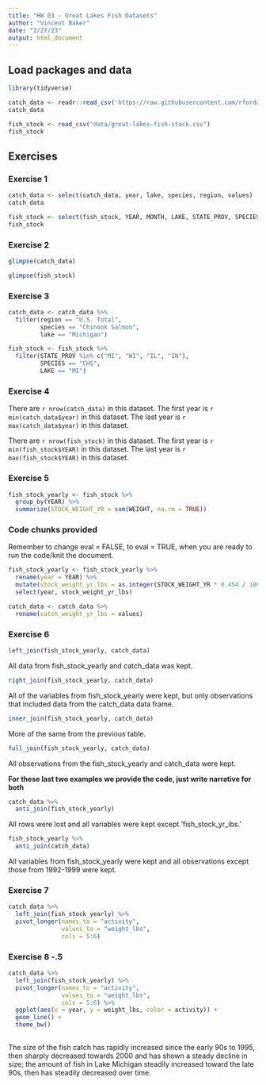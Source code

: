```yaml
---
title: "HW 03 - Great Lakes Fish Datasets"
author: "Vincent Baker"
date: "2/27/23"
output: html_document
---
```


## Load packages and data

```r
library(tidyverse)
```

```r
catch_data <- readr::read_csv('https://raw.githubusercontent.com/rfordatascience/tidytuesday/master/data/2021/2021-06-08/fishing.csv')
catch_data

fish_stock <- read_csv("data/great-lakes-fish-stock.csv")
fish_stock
```

## Exercises

### Exercise 1

```r
catch_data <- select(catch_data, year, lake, species, region, values)
catch_data
```

```r
fish_stock <- select(fish_stock, YEAR, MONTH, LAKE, STATE_PROV, SPECIES, WEIGHT)
fish_stock
```


### Exercise 2

```r
glimpse(catch_data)
```

```r
glimpse(fish_stock)
```


### Exercise 3

```r
catch_data <- catch_data %>% 
  filter(region == "U.S. Total",
         species == "Chinook Salmon",
         lake == "Michigan")
```

```r
fish_stock <- fish_stock %>% 
  filter(STATE_PROV %in% c("MI", "WI", "IL", "IN"),
         SPECIES == "CHS",
         LAKE == "MI")
```


### Exercise 4

There are `r nrow(catch_data)` in this dataset.
The first year is `r min(catch_data$year)` in this dataset.
The last year is `r max(catch_data$year)` in this dataset.

There are `r nrow(fish_stock)` in this dataset.
The first year is `r min(fish_stock$YEAR)` in this dataset.
The last year is `r max(fish_stock$YEAR)` in this dataset.

### Exercise 5

```r
fish_stock_yearly <- fish_stock %>%
  group_by(YEAR) %>%
  summarize(STOCK_WEIGHT_YR = sum(WEIGHT, na.rm = TRUE))
```


### Code chunks provided

Remember to change eval = FALSE, to eval = TRUE, when you are ready to run the code/knit the document.

```r
fish_stock_yearly <- fish_stock_yearly %>% 
  rename(year = YEAR) %>% 
  mutate(stock_weight_yr_lbs = as.integer(STOCK_WEIGHT_YR * 0.454 / 1000)) %>% # 1 lb = 1 kg * 0.454
  select(year, stock_weight_yr_lbs)
```

```r
catch_data <- catch_data %>% 
  rename(catch_weight_yr_lbs = values)
```

### Exercise 6

```r
left_join(fish_stock_yearly, catch_data)
```

All data from fish_stock_yearly and catch_data was kept.

```r
right_join(fish_stock_yearly, catch_data)
```

All of the variables from fish_stock_yearly were kept, but only observations that included data from the catch_data data frame.

```r
inner_join(fish_stock_yearly, catch_data)
```

More of the same from the previous table.

```r
full_join(fish_stock_yearly, catch_data)
```

All observations from the fish_stock_yearly and catch_data were kept.

**For these last two examples we provide the code, just write narrative for both**

```r
catch_data %>% 
  anti_join(fish_stock_yearly)
```

All rows were lost and all variables were kept except 'fish_stock_yr_ibs.'

```r
fish_stock_yearly %>% 
  anti_join(catch_data)
```

All variables from fish_stock_yearly were kept and all observations except those from 1992-1999 were kept.


### Exercise 7

```r
catch_data %>% 
  left_join(fish_stock_yearly) %>% 
  pivot_longer(names_to = "activity",
               values_to = "weight_lbs",
               cols = 5:6)
```


### Exercise 8 -.5

```r
catch_data %>% 
  left_join(fish_stock_yearly) %>% 
  pivot_longer(names_to = "activity",
               values_to = "weight_lbs",
               cols = 5:6) %>%
  ggplot(aes(x = year, y = weight_lbs, color = activity)) +
  geom_line() +
  theme_bw()
  
```

The size of the fish catch has rapidly increased since the early 90s to 1995, then sharply decreased towards 2000 and has shown a steady decline in size; the amount of fish in Lake Michigan steadily increased toward the late 90s, then has steadily decreased over time. 
